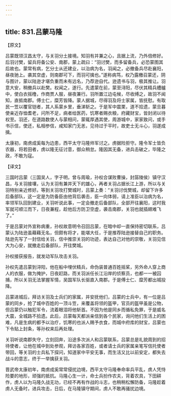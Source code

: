 ```yaml
---
---
---
```

title: 831.吕蒙马隆
---



【原文】

吕蒙既领汉昌太守，与关羽分土接境。知羽有并兼之心，且据上流，乃外倍修好。后羽讨樊，留兵将备公安、南郡，蒙上疏曰：“羽讨樊，而多留备兵，必恐蒙图其后故也。蒙常有病，乞分士从还建业，以治病为名，羽闻之，必撤备兵尽赴襄阳，昼夜驰上。袭其空虚，则南郡可下，而羽可擒也。”遂称病笃，权乃露檄召蒙还，阴与图计，蒙以陆逊才堪负重而未有远名，乃荐逊自代。逊遗书与羽，极其推让。羽意大安，稍撤兵以赴樊。权闻之，遂行。先遣蒙在前，蒙至浔阳，尽伏其精兵艚艫中，使白衣摇橹，作商贾人服，昼夜兼行。羽所置江边屯候，尽收缚之，故羽不闻知，直抵南郡。傅士仁，糜芳皆降。蒙人据城，尽得羽及将士家属，皆抚慰。有取民一笠以覆官铠者，其人系蒙乡里，垂涕斩之。于是军中震栗，道不拾遗，蒙旦暮使亲近存恤耆老，问所不足，病者给医药，饥寒者赐衣粮，府藏财宝，皆封闭以待权至。羽还，在道路数使人与蒙相问，蒙辄厚遇其使，周游城中，家家致问，或手书示信，使还，私相参信，咸知家门无恙，见待过于平时，故吏士无斗心，羽遂成擒。

太康初，南虏成奚每为边患，西平太守马隆帅军讨之。虏据险拒守。隆令军士皆负农器，将若田者，虏以隆无征讨意，御众稍怠。隆因其无备，进兵击破之，毕隆之政，不敢为寇。

【译文】

三国时吕蒙（三国吴人，字子明，曾与周瑜，孙权合谋败曹操，封孱陵侯）镇守汉昌，与关羽接壤，认为关羽有兼并天下的雄心，再者关羽占据长江上游，所以与关羽特别亲近修好。等到关羽攻打樊城时，吕蒙上奏：“关羽讨伐樊城，却留下许多后备部队，这一定是为防备臣由他背后袭击，臣一向体弱，请上准臣以治病为名，率领军队回到建业，关羽听说此事，一定会撤走后备部队，全部开往襄阳，这时我军就可顺江而下，日夜兼程，趁他后方防卫空虚，袭击南郡，关羽也就插翅难飞了。”

于是吕蒙对外宣称病重，孙权故意明令召回吕蒙，在暗中却一直保持密切联系，吕蒙认为陆逊虽藉藉无名，但颇有将才，能堪大任，于是推荐陆逊接替自己的职务。陆逊先写了一封信给关羽，信中推崇关羽的功迹，表达自己对他的崇敬，关羽见信大为心安，就撤走后备部队，开往樊城。

孙权接获报告，就发动军队攻击关羽。

孙权先遣吕蒙到浔阳，他在船中埋伏精兵，命伪装普通百姓摇桨，另外命人穿上商人的衣服，做为掩护，日夜赶路，而关羽派任长江沿岸的侦察员，也都一一被囚捕，所以关羽无法掌握军情，吴国军队长驱直入南郡。于是傅士仁、糜芳都出城投降。

吕蒙进城后，拜访关羽及士兵们的家属，并安抚他们，吕蒙的士兵中，有一位是吕蒙的同乡，抢了城中百姓的一顶斗笠，来覆盖将领的盔甲，官员的盔甲虽是公物，但吕蒙仍以触犯军令，流着眼泪将他斩首。不因为他是同乡而循私免罪，于是威名大震，全城路不拾遗。此后，吕蒙每天都派亲信到各个民家，询问他们生活上的困难，凡是生病的都予以治疗，饥寒的也派人赐予衣食，而城中府库的财宝，吕蒙也下令贴上封条，等孙权来后再处理。

关羽听说南郡失守，立刻回奔，沿途多次派人和吕蒙联系，吕蒙总是礼貌周到的招待使者，让他在城中到处参观，拜访各家百姓，或者请士兵的家属亲笔写信托使者带回，等关羽的士兵私下探问，知道家中平安无事，而生活又比以前安定，都失去战斗的意志，终于一举擒获关羽。

晋武帝太康初年，南虏成奚常常侵扰边境，西平太守马隆奉命率兵平乱，虏人凭恃险要的地形，顽强的抵抗。马隆心生一计，命士兵扮作农夫，背着农具，下田耕作，虏人以为马隆久战无功，已经不再有作战的斗志，也稍稍松懈防备，马隆趁着虏人无备时，进兵攻击，日后，在马隆镇守期间，虏人不敢再骚扰边境。